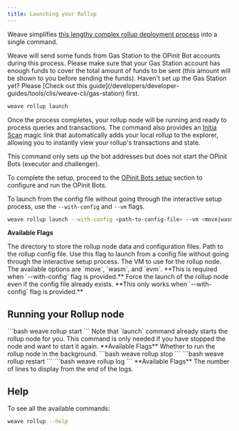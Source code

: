 ```yaml
---
title: Launching your Rollup
---
```


Weave simplifies [this lengthy complex rollup deployment process](/nodes-and-rollups/deploying-rollups) into a single command.

<Note>
  Weave will send some funds from Gas Station to the OPinit Bot accounts during this process. Please make sure that your Gas Station account has enough funds to cover the total amount of funds to be sent (this amount will be shown to you before sending the funds).
</Note>
<Warning>
  Haven't set up the Gas Station yet? Please [Check out this guide](/developers/developer-guides/tools/clis/weave-cli/gas-station) first.
</Warning>

```bash
weave rollup launch
```

Once the process completes, your rollup node will be running and ready to process queries and transactions.
The command also provides an [Initia Scan](https://scan.testnet.initia.xyz/) magic link that automatically adds your local rollup to the explorer, allowing you to instantly view your rollup's transactions and state.

<Note>
This command only sets up the bot addresses but does not start the OPinit Bots (executor and challenger).

To complete the setup, proceed to the [OPinit Bots setup](/developers/developer-guides/tools/clis/weave-cli/rollup/opinit-bots) section to configure and run the OPinit Bots.
</Note>

To launch from the config file without going through the interactive setup process, use the `--with-config` and `--vm` flags.
```bash
weave rollup launch --with-config <path-to-config-file> --vm <move|wasm|evm>
```

**Available Flags**

<ParamField path="--minitia-dir" type="string" default="~/.minitia">
  The directory to store the rollup node data and configuration files.
</ParamField>
<ParamField path="--with-config" type="string">
  Path to the rollup config file. Use this flag to launch from a config file without going through the interactive setup process.
</ParamField>
<ParamField path="--vm" type="string">
  The VM to use for the rollup node. The available options are `move`, `wasm`,
  and `evm`. **This is required when `--with-config` flag is provided.**
</ParamField>
<ParamField path="--force,-f" type="boolean" default="false">
  Force the launch of the rollup node even if the config file already exists.
  **This only works when `--with-config` flag is provided.**
</ParamField>

## Running your Rollup node

<Tabs>
  <Tab title="Start">
    ```bash
    weave rollup start
    ```
    <Note>
      Note that `launch` command already starts the rollup node for you. This
      command is only needed if you have stopped the node and want to start it
      again.
    </Note>
    **Available Flags**
    <ParamField path="--detach, -d" type="boolean" default="false">
      Whether to run the rollup node in the background.
    </ParamField>
  </Tab>
  <Tab title="Stop">
    ```bash
    weave rollup stop
    ```
  </Tab>
  <Tab title="Restart">
    ```bash
    weave rollup restart
    ```
  </Tab>
  <Tab title="View logs">
    ```bash
    weave rollup log
    ```
    **Available Flags**
    <ParamField path="-n" type="number" default="100">
      The number of lines to display from the end of the logs.
    </ParamField>
  </Tab>
</Tabs>

## Help

To see all the available commands:

```bash
weave rollup --help
```

